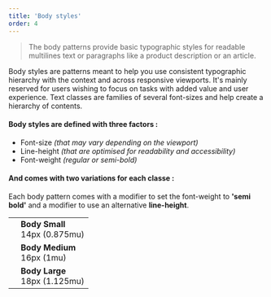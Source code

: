 ```yaml
---
title: 'Body styles'
order: 4
---
```


> The body patterns provide basic typographic styles for readable multilines text or paragraphs like a product description or an article.

Body styles are patterns meant to help you use consistent typographic hierarchy with the context and across responsive viewports. It's mainly reserved for users wishing to focus on tasks with added value and user experience. Text classes are families of several font-sizes and help create a hierarchy of contents.

#### Body styles are defined with three factors :

- Font-size _(that may vary depending on the viewport)_
- Line-height _(that are optimised for readability and accessibility)_
- Font-weight _(regular or semi-bold)_

#### And comes with two variations for each classe :

Each body pattern comes with a modifier to set the font-weight to **'semi bold'** and a modifier to use an alternative **line-height**.

|                                                                                                      |                                    |
| ---------------------------------------------------------------------------------------------------- | ---------------------------------- |
| <Preview path="typographyBodySmall" />  | **Body Small** <br /> 14px (0.875mu) |
| <Preview path="typographyBodyMedium" /> | **Body Medium** <br /> 16px (1mu)    |
| <Preview path="typographyBodyLarge" />  | **Body Large** <br /> 18px (1.125mu) |
